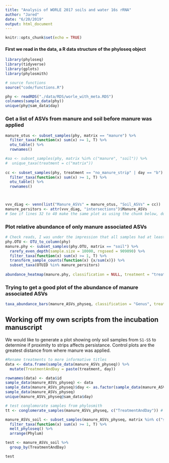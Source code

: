 ```yaml
---
title: "Analysis of WORLE 2017 soils and water 16s rRNA"
author: "Jared"
date: "6/20/2019"
output: html_document
---
```


```r
knitr::opts_chunk$set(echo = TRUE)
```

#### First we read in the data, a R data structure of the phyloseq object       
```r
library(phyloseq)
library(tidyverse)
library(gplots)
library(phylosmith)
```
```r
# source functions
source("code/functions.R")
```

```r
phy <- readRDS("./data/RDS/worle_with_meta.RDS")
colnames(sample_data(phy))
unique(phy@sam_data$day)
```

### Get a list of ASVs from manure and soil before manure was applied
```r
manure_otus <- subset_samples(phy, matrix == "manure") %>%
  filter_taxa(function(x) sum(x) >= 1, T) %>%
  otu_table() %>%
  rownames()

#aa <- subset_samples(phy, matrix %in% c("manure", "soil")) %>%
#  unique_taxa(treatment = c("matrix"))
  
cc <- subset_samples(phy, treatment == "no_manure_strip" | day == "b") %>%
  filter_taxa(function(x) sum(x) >= 1, T) %>%
  otu_table() %>%
  rownames()



vvv_diag <- venn(list("Manure_ASVs" = manure_otus, "Soil_ASVs" = cc))
manure_persitors <- attr(vvv_diag, "intersections")$Manure_ASVs
# See if lines 32 to 40 make the same plot as using the chunk below, don't change the chunk below
```

<!-- ### Find ASVs from manure that are not present in any soil baseline sample -->
<!-- ```{r} -->
<!-- #v_diag <- venn(list("Manure_ASVs" = aa$manure, "Soil_ASVs" = aa$soil)) -->

<!-- just_manure_ASVs <- attr(vvv_diag, "intersections")$Manure_ASVs -->
<!-- ``` -->

### Plot relative abundance of only manure associated ASVs   
```r
# Check reads, I was under the impression that all samples had at least 10k
phy.OTU <- OTU_to_column(phy)
manure.phy <- subset_samples(phy.OTU, matrix == "soil") %>%
  rarefy_even_depth(sample.size = 10000, rngseed = 909090) %>%
  filter_taxa(function(x) sum(x) >= 1, T) %>%
  transform_sample_counts(function(x) {x/sum(x)}) %>%
  subset_taxa(OTUID %in% manure_persitors)
  
abundance_heatmap(manure.phy, classification = NULL, treatment = "treatment", subset = "day", transformation = 'none', colors = 'default')
```

### Trying to get a good plot of the abundance of manure associated ASVs
```r
taxa_abundance_bars(manure_ASVs_physeq, classification = "Genus", treatment = c("treatment"), subset = c("manured_control", "no_manure_strip", "manured_strip"), transformation = "mean", wrap_by = "day")
```
## Working off my own scripts from the incubation manuscript   
We would like to generate a plot showing only soil samples from `S1-S5` to determine if proximity to strips affects persistance. Control plots are the greatest distance from where manure was applied. 

```r
#Rename treatments to more informative titles
data <- data.frame(sample_data(manure_ASVs_physeq)) %>%
  mutate(TreatmentAndDay = paste(treatment, day))

rownames(data) <- data$id
sample_data(manure_ASVs_physeq) <- data
sample_data(manure_ASVs_physeq)$day <- as.factor(sample_data(manure_ASVs_physeq)$day)
sample_data(manure_ASVs_physeq)
unique(manure_ASVs_physeq@sam_data$day)
```

```r
# test conglomorate samples from phylosmith
tt <- conglomerate_samples(manure_ASVs_physeq, c("TreatmentAndDay")) # slow and still gives NA, never completed testing this

manure_ASVs_soil <- subset_samples(manure_ASVs_physeq, matrix %in% c("soil")) %>%
  filter_taxa(function(x) sum(x) >= 1, T) %>%
  melt_phyloseq() %>%
  arrange(Phylum)

test <- manure_ASVs_soil %>%
  group_by(TreatmentAndDay) 

test
```

